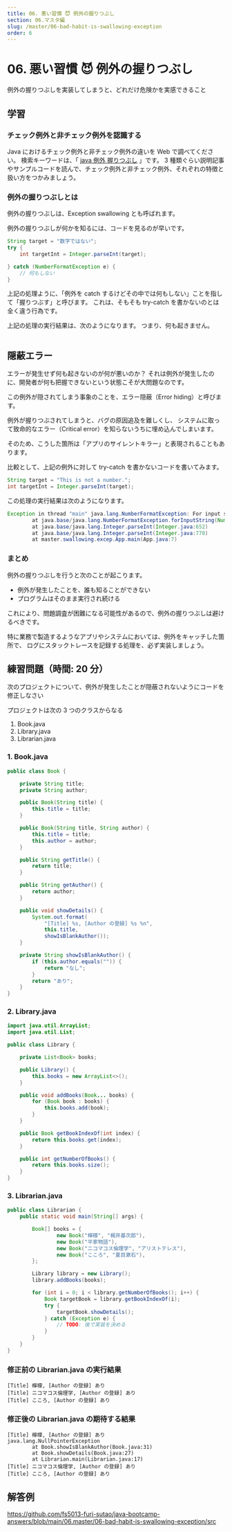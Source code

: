 ```yaml
---
title: 06. 悪い習慣 😈 例外の握りつぶし
section: 06.マスタ編
slug: /master/06-bad-habit-is-swallowing-exception
order: 6
---
```


# 06. 悪い習慣 😈 例外の握りつぶし

<p class="goal">
  例外の握りつぶしを実装してしまうと、どれだけ危険かを実感できること
</p>

## 学習

### チェック例外と非チェック例外を認識する

Java におけるチェック例外と非チェック例外の違いを Web で調べてください。
検索キーワードは、「 [java 例外 握りつぶし](https://www.google.com/search?q=java+例外+try+catch) 」です。
3 種類ぐらい説明記事やサンプルコードを読んで、チェック例外と非チェック例外、それぞれの特徴と扱い方をつかみましょう。

### 例外の握りつぶしとは

例外の握りつぶしは、Exception swallowing とも呼ばれます。

例外の握りつぶしが何かを知るには、コードを見るのが早いです。

```java
String target = "数字ではない";
try {
    int targetInt = Integer.parseInt(target);

} catch (NumberFormatException e) {
    // 何もしない
}
```

上記の処理ように、「例外を catch するけどその中では何もしない」ことを指して「握りつぶす」と呼びます。
これは、そもそも try-catch を書かないのとは全く違う行為です。

上記の処理の実行結果は、次のようになります。
つまり、何も起きません。

```console

```

## 隠蔽エラー

エラーが発生せず何も起きないのが何が悪いのか？
それは例外が発生したのに、開発者が何も把握できないという状態こそが大問題なのです。

この例外が隠されてしまう事象のことを、エラー隠蔽（Error hiding）と呼びます。

例外が握りつぶされてしまうと、バグの原因追及を難しくし、
システムに取って致命的なエラー（Critical error）を知らないうちに埋め込んでしまいます。

そのため、こうした箇所は「アプリのサイレントキラー」と表現されることもあります。

比較として、上記の例外に対して try-catch を書かないコードを書いてみます。

```java
String target = "This is not a number.";
int targetInt = Integer.parseInt(target);
```

この処理の実行結果は次のようになります。

```java
Exception in thread "main" java.lang.NumberFormatException: For input string: "数字ではない"
        at java.base/java.lang.NumberFormatException.forInputString(NumberFormatException.java:65)
        at java.base/java.lang.Integer.parseInt(Integer.java:652)
        at java.base/java.lang.Integer.parseInt(Integer.java:770)
        at master.swallowing.excep.App.main(App.java:7)
```

### まとめ

例外の握りつぶしを行うと次のことが起こります。

- 例外が発生したことを、誰も知ることができない
- プログラムはそのまま実行され続ける

これにより、問題調査が困難になる可能性があるので、例外の握りつぶしは避けるべきです。

特に業務で製造するようなアプリやシステムにおいては、例外をキャッチした箇所で、
ログにスタックトレースを記録する処理を、必ず実装しましょう。

## 練習問題（時間: 20 分）

次のプロジェクトについて、例外が発生したことが隠蔽されないようにコードを修正しなさい

プロジェクトは次の 3 つのクラスからなる

1. Book.java
2. Library.java
3. Librarian.java

### 1. Book.java

```java
public class Book {

    private String title;
    private String author;

    public Book(String title) {
        this.title = title;
    }

    public Book(String title, String author) {
        this.title = title;
        this.author = author;
    }

    public String getTitle() {
        return title;
    }

    public String getAuthor() {
        return author;
    }

    public void showDetails() {
        System.out.format(
            "[Title] %s, [Author の登録] %s %n",
            this.title,
            showIsBlankAuthor());
    }

    private String showIsBlankAuthor() {
        if (this.author.equals("")) {
            return "なし";
        }
        return "あり";
    }
}
```

### 2. Library.java

```java
import java.util.ArrayList;
import java.util.List;

public class Library {

    private List<Book> books;

    public Library() {
        this.books = new ArrayList<>();
    }

    public void addBooks(Book... books) {
        for (Book book : books) {
            this.books.add(book);
        }
    }

    public Book getBookIndexOf(int index) {
        return this.books.get(index);
    }

    public int getNumberOfBooks() {
        return this.books.size();
    }
}
```

### 3. Librarian.java

```java
public class Librarian {
    public static void main(String[] args) {

        Book[] books = {
                new Book("檸檬", "梶井基次郎"),
                new Book("平家物語"),
                new Book("ニコマコス倫理学", "アリストテレス"),
                new Book("こころ", "夏目漱石"),
        };

        Library library = new Library();
        library.addBooks(books);

        for (int i = 0; i < library.getNumberOfBooks(); i++) {
            Book targetBook = library.getBookIndexOf(i);
            try {
                targetBook.showDetails();
            } catch (Exception e) {
                // TODO: 後で実装を決める
            }
        }
    }
}
```

### 修正前の Librarian.java の実行結果

```console
[Title] 檸檬, [Author の登録] あり
[Title] ニコマコス倫理学, [Author の登録] あり
[Title] こころ, [Author の登録] あり
```

### 修正後の Librarian.java の期待する結果

```console
[Title] 檸檬, [Author の登録] あり
java.lang.NullPointerException
        at Book.showIsBlankAuthor(Book.java:31)
        at Book.showDetails(Book.java:27)
        at Librarian.main(Librarian.java:17)
[Title] ニコマコス倫理学, [Author の登録] あり
[Title] こころ, [Author の登録] あり
```

## 解答例

https://github.com/fs5013-furi-sutao/java-bootcamp-answers/blob/main/06.master/06-bad-habit-is-swallowing-exception/src
